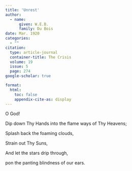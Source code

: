 ```yaml
---
title: 'Unrest'
author:
  - name:
      given: W.E.B.
      family: Du Bois
date: Mar. 1920
categories: 
  - ""
citation: 
  type: article-journal
  container-title: The Crisis
  volume: 19
  issue: 5
  page: 274
google-scholar: true

format:
  html:
    toc: false
    appendix-cite-as: display
---
```



<div class="poem">
<p class = "verse">O God!
<p class = "verse">Dip down Thy Hands into the flame ways of Thy Heavens;  
<p class = "verse">Splash back the foaming clouds,
</div>

<div class="poem">
<p class = "verse">Strain out Thy Suns,  
<p class = "verse">And let the stars drip through,  
<p class = "verse">pon the panting blindness of our ears.  
</div>

 